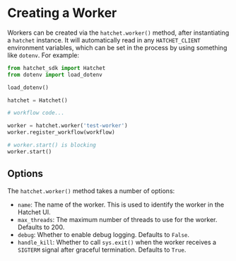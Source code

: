 # Creating a Worker

Workers can be created via the `hatchet.worker()` method, after instantiating a `hatchet` instance. It will automatically read in any `HATCHET_CLIENT` environment variables, which can be set in the process by using something like `dotenv`. For example:

```py
from hatchet_sdk import Hatchet
from dotenv import load_dotenv

load_dotenv()

hatchet = Hatchet()

# workflow code...

worker = hatchet.worker('test-worker')
worker.register_workflow(workflow)

# worker.start() is blocking
worker.start()
```

## Options

The `hatchet.worker()` method takes a number of options:

- `name`: The name of the worker. This is used to identify the worker in the Hatchet UI.
- `max_threads`: The maximum number of threads to use for the worker. Defaults to 200.
- `debug`: Whether to enable debug logging. Defaults to `False`.
- `handle_kill`: Whether to call `sys.exit()` when the worker receives a `SIGTERM` signal after graceful termination. Defaults to `True`.
